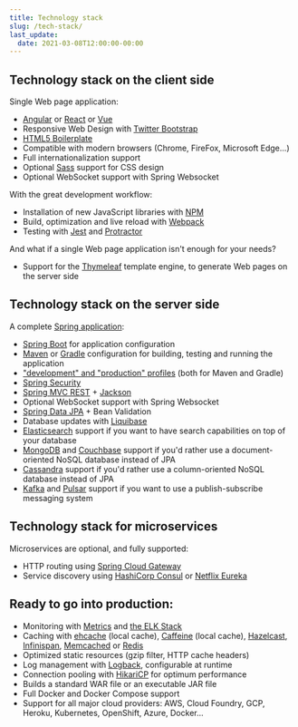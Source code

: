 ```yaml
---
title: Technology stack
slug: /tech-stack/
last_update:
  date: 2021-03-08T12:00:00-00:00
---
```


## Technology stack on the client side

Single Web page application:

* [Angular](https://angular.io/) or [React](https://reactjs.org/) or [Vue](https://vuejs.org/)
* Responsive Web Design with [Twitter Bootstrap](http://getbootstrap.com/)
* [HTML5 Boilerplate](http://html5boilerplate.com/)
* Compatible with modern browsers (Chrome, FireFox, Microsoft Edge...)
* Full internationalization support
* Optional [Sass](https://www.npmjs.com/package/node-sass) support for CSS design
* Optional WebSocket support with Spring Websocket

With the great development workflow:

* Installation of new JavaScript libraries with [NPM](https://www.npmjs.com/get-npm)
* Build, optimization and live reload with [Webpack](https://webpack.js.org/)
* Testing with [Jest](https://facebook.github.io/jest/) and [Protractor](http://www.protractortest.org)

And what if a single Web page application isn't enough for your needs?

* Support for the [Thymeleaf](http://www.thymeleaf.org/) template engine, to generate Web pages on the server side


## Technology stack on the server side

A complete [Spring application](http://spring.io/):

* [Spring Boot](http://projects.spring.io/spring-boot/) for application configuration
* [Maven](http://maven.apache.org/) or [Gradle](http://www.gradle.org/) configuration for building, testing and running the application
* ["development" and "production" profiles](/profiles) (both for Maven and Gradle)
* [Spring Security](http://docs.spring.io/spring-security/site/index.html)
* [Spring MVC REST](http://spring.io/guides/gs/rest-service/) + [Jackson](https://github.com/FasterXML/jackson)
* Optional WebSocket support with Spring Websocket
* [Spring Data JPA](http://projects.spring.io/spring-data-jpa/) + Bean Validation
* Database updates with [Liquibase](http://www.liquibase.org/)
* [Elasticsearch](https://github.com/elastic/elasticsearch) support if you want to have search capabilities on top of your database
* [MongoDB](http://www.mongodb.org) and [Couchbase](https://www.couchbase.com) support if you'd rather use a document-oriented NoSQL database instead of JPA
* [Cassandra](http://cassandra.apache.org/) support if you'd rather use a column-oriented NoSQL database instead of JPA
* [Kafka](http://kafka.apache.org/) and [Pulsar](http://pulsar.apache.org/) support if you want to use a publish-subscribe messaging system


## Technology stack for microservices

Microservices are optional, and fully supported:

* HTTP routing using [Spring Cloud Gateway](https://github.com/spring-cloud/spring-cloud-gateway)
* Service discovery using [HashiCorp Consul](https://www.consul.io/) or [Netflix Eureka](https://github.com/Netflix/eureka)


## Ready to go into production:

* Monitoring with [Metrics](http://metrics.dropwizard.io/) and [the ELK Stack](https://www.elastic.co/products)
* Caching with [ehcache](http://ehcache.org/) (local cache), [Caffeine](https://github.com/ben-manes/caffeine) (local cache), [Hazelcast](http://www.hazelcast.com/), [Infinispan](http://infinispan.org/), [Memcached](https://memcached.org/) or [Redis](https://redis.io/)
* Optimized static resources (gzip filter, HTTP cache headers)
* Log management with [Logback](http://logback.qos.ch/), configurable at runtime
* Connection pooling with [HikariCP](https://github.com/brettwooldridge/HikariCP) for optimum performance
* Builds a standard WAR file or an executable JAR file
* Full Docker and Docker Compose support
* Support for all major cloud providers: AWS, Cloud Foundry, GCP, Heroku, Kubernetes, OpenShift, Azure, Docker...
